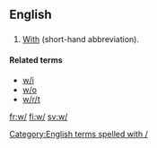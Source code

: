 {{also|Appendix:Variations of "w"}}
==English==

==={{abbreviation-old|en}}===
{{head|en}}

# [[with|With]] (short-hand abbreviation).

====Related terms====
* [[w/i]]
* [[w/o]]
* [[w/r/t]]

[[Category:English terms spelled with /]]

[[fr:w/]]
[[fi:w/]]
[[sv:w/]]